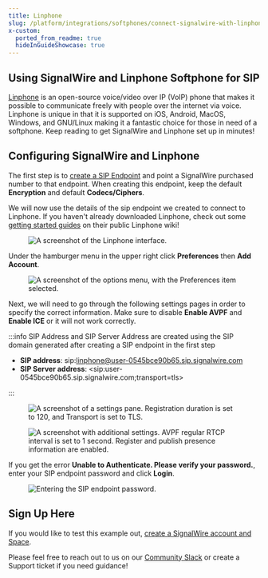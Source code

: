 ```yaml
---
title: Linphone
slug: /platform/integrations/softphones/connect-signalwire-with-linphone
x-custom:
  ported_from_readme: true
  hideInGuideShowcase: true
---
```



Using SignalWire and Linphone Softphone for SIP
-----------------------------------------------

[Linphone](https://www.linphone.org/products) is an open-source voice/video over IP (VoIP) phone that makes it possible to communicate freely with people over the internet via voice. Linphone is unique in that it is supported on iOS, Android, MacOS, Windows, and GNU/Linux making it a fantastic choice for those in need of a softphone. Keep reading to get SignalWire and Linphone set up in minutes! 

Configuring SignalWire and Linphone
-----------------------------------

The first step is to [create a SIP Endpoint](/voice/sip/get-started) and point a SignalWire purchased number to that endpoint. When creating this endpoint, keep the default **Encryption** and default **Codecs/Ciphers**.

We will now use the details of the sip endpoint we created to connect to Linphone. If you haven't already downloaded Linphone, check out some [getting started guides](https://wiki.linphone.org/xwiki/wiki/public/) on their public Linphone wiki! 

<figure>
  <img className="img-800" src={require("./3ef863a-Signalwire_linphone1.webP").default} alt="A screenshot of the Linphone interface. " />
</figure>

Under the hamburger menu in the upper right click **Preferences** then **Add Account**.

<figure>
  <img className="img-800" src={require("./1c3143b-Signalwire_linphone2.webP").default} alt="A screenshot of the options menu, with the Preferences item selected." />
</figure>

Next, we will need to go through the following settings pages in order to specify the correct information. Make sure to disable **Enable AVPF** and **Enable ICE** or it will not work correctly. 


:::info SIP Address and SIP Server Address are created using the SIP domain generated after creating a SIP endpoint in the first step

- **SIP address**: sip:linphone@user-0545bce90b65.sip.signalwire.com
- **SIP Server address**: \<sip:user-0545bce90b65.sip.signalwire.com;transport=tls>

:::

<figure>
  <img className="img-800" src={require("./7e0489a-Signalwire_linphone_settings.webP").default} alt="A screenshot of a settings pane. Registration duration is set to 120, and Transport is set to TLS." />
</figure>

<figure>
  <img className="img-800" src={require("./d6058cf-Signalwire_linphone_settings1.webP").default} alt="A screenshot with additional settings. AVPF regular RTCP interval is set to 1 second. Register and publish presence information are enabled." />
</figure>

If you get the error **Unable to Authenticate. Please verify your password.**, enter your SIP endpoint password and click **Login**.

<figure>
  <img className="img-800" src={require("./b4d51df-Signalwire_linphone.webP").default} alt="Entering the SIP endpoint password." />
</figure>

Sign Up Here
------------

If you would like to test this example out, [create a SignalWire account and Space](https://m.signalwire.com/signups/new?s=1).

Please feel free to reach out to us on our [Community Slack](http://signalwire.community/) or create a Support ticket if you need guidance!
